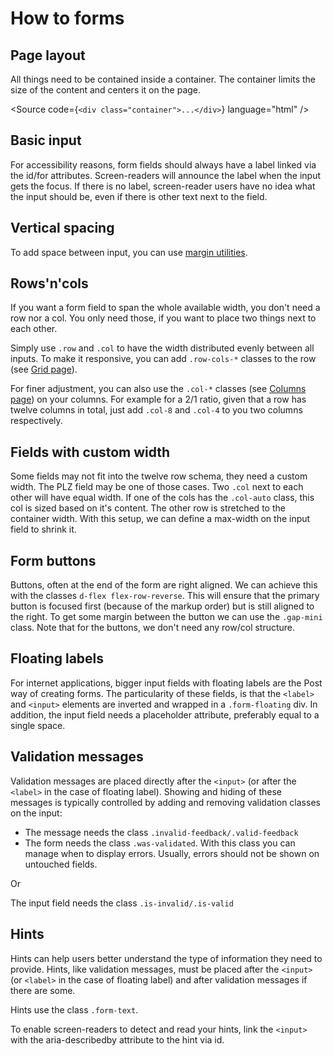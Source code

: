 
<Meta of={FormPatternsStories} />

# How to forms

## Page layout

All things need to be contained inside a container. The container limits the size of the content and centers it on the page.

<Source
  code={`<div class="container">...</div>`}
  language="html"
/>

## Basic input

For accessibility reasons, form fields should always have a label linked via the id/for
attributes. Screen-readers will announce the label when the input gets the focus. If there is no
label, screen-reader users have no idea what the input should be, even if there is other text
next to the field.

<Canvas of={FormPatternsStories.BasicInput} sourceState="shown" />

## Vertical spacing
To add space between input, you can use [margin utilities](/?path=/docs/utilities-spacing--docs).

<Canvas of={FormPatternsStories.VerticalSpacing} sourceState="shown" />

## Rows'n'cols

If you want a form field to span the whole available width, you don't need a row nor a col. You
only need those, if you want to place two things next to each other.

Simply use `.row` and `.col` to have the width distributed evenly between all inputs.
To make it responsive, you can add `.row-cols-*` classes to the row (see [Grid page](/?path=/docs/foundations-layout-grid--docs#row-columns)).

<Canvas of={FormPatternsStories.RowSimple} sourceState="shown" />

For finer adjustment, you can also use the `.col-*` classes (see [Columns page](/?path=/docs/foundations-layout-columns--docs)) on your columns. For example for a 2/1 ratio, given that a row has twelve columns in total,
just add `.col-8` and `.col-4` to you two columns respectively.

<Canvas of={FormPatternsStories.ColSimple} sourceState="shown" />

## Fields with custom width

Some fields may not fit into the twelve row schema, they need a custom width. The PLZ field may
be one of those cases. Two `.col` next to each other will have equal width. If one of the cols has the
`.col-auto` class, this col is sized based on it's content. The other row is stretched to the container
width. With this setup, we can define a max-width on the input field to shrink it.

<Canvas of={FormPatternsStories.CustomWidth} sourceState="shown" />

## Form buttons

Buttons, often at the end of the form are right aligned. We can achieve this with the classes `d-flex flex-row-reverse`. This will ensure that the primary button is focused first (because of the markup order) but is
still aligned to the right. To get some margin between the button we can use the `.gap-mini` class. Note that for the buttons, we don't need any row/col structure.

<Canvas of={FormPatternsStories.Buttons} sourceState="shown" />

## Floating labels

For internet applications, bigger input fields with floating labels are the Post way of creating
forms. The particularity of these fields, is that the `<label>` and `<input>`
elements are inverted and wrapped in a `.form-floating` div.
In addition, the input field needs a placeholder attribute, preferably equal to a single space.

<Canvas of={FormPatternsStories.FloatingLabels} sourceState="shown" />

## Validation messages

Validation messages are placed directly after the `<input>`
(or after the `<label>` in the case of floating label). Showing and hiding of these messages is typically controlled by
adding and removing validation classes on the input:

* The message needs the class `.invalid-feedback/.valid-feedback`
* The form needs the class `.was-validated`. With this class you can manage when to display errors. Usually, errors should not be
shown on untouched fields.
 
 Or
 
 The input field needs the class `.is-invalid/.is-valid`

<Canvas of={FormPatternsStories.Validation} sourceState="shown" />

## Hints

Hints can help users better understand the type of information they need to provide. Hints, like
validation messages, must be placed after the `<input>` (or `<label>`
in the case of floating label) and after validation messages if there are some.

Hints use the class `.form-text`.

To enable screen-readers to detect and read your hints, link the `<input>`
with the aria-describedby attribute to the hint via id.

<Canvas of={FormPatternsStories.Hints} sourceState="shown" />
